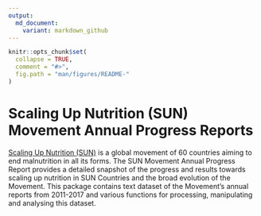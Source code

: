 ```yaml
---
output:
  md_document:
    variant: markdown_github
---
```


<!-- README.md is generated from README.Rmd. Please edit that file -->

```r
knitr::opts_chunk$set(
  collapse = TRUE,
  comment = "#>",
  fig.path = "man/figures/README-"
)
```

# Scaling Up Nutrition (SUN) Movement Annual Progress Reports

[Scaling Up Nutrition (SUN)](http://scalingupnutrition.org) is a global movement of 60 countries aiming to end malnutrition in all its forms. The SUN Movement Annual Progress Report provides a detailed snapshot of the progress and results towards scaling up nutrition in SUN Countries and the broad evolution of the Movement. This package contains text dataset of the Movement's annual reports from 2011-2017 and various functions for processing, manipulating and analysing this dataset.



